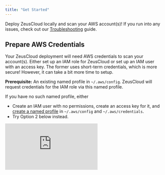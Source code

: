 ```yaml
---
title: "Get Started"
---
```


Deploy ZeusCloud locally and scan your AWS account(s)! If you run into any issues, check out our <a href="../community_and_support/troubleshooting">Troubleshooting</a> guide.

<h2>Prepare AWS Credentials</h2>

Your ZeusCloud deployment will need AWS credentials to scan your account(s). Either set up an IAM role for ZeusCloud or set up an IAM user with an access key. The former uses short-term credentials, which is more secure! However, it can take a bit more time to setup. 

<Accordion title="Option 1: IAM role (more secure)">

<Note>

<b>Prerequisite:</b> An existing named profile in `~/.aws/config`. ZeusCloud will request credentials for the IAM role via this named profile. 

If you have no such named profile, either
- Create an IAM user with no permissions, create an access key for it, and <a href="https://docs.aws.amazon.com/cli/latest/userguide/cli-configure-profiles.html">create a named profile</a> in `~/.aws/config` and `~/.aws/credentials`.
- Try Option 2 below instead.

</Note>

<div style={{position: 'relative', paddingBottom: '64.63195691202873%', height: 0}}><iframe src="https://www.loom.com/embed/c0d4ec8aced64362a685b05dc865108e" frameBorder={0} webkitallowfullscreen mozallowfullscreen allowFullScreen style={{position: 'absolute', top: 0, left: 0, width: '100%', height: '100%'}} /></div>

The steps to set up the IAM role are
1. Create a new IAM role in the account.
2. Attach the <a href="https://docs.aws.amazon.com/IAM/latest/UserGuide/access_policies_job-functions.html#jf_security-auditor">SecurityAudit</a> policy to it.
3. Create a trust relationship policy allowing the user/role associated with the above named profile to assume this role. Here's a template:
```json
{
    "Version": "2012-10-17",
    "Statement": [
        {
            "Sid": "Statement1",
            "Effect": "Allow",
            "Principal": {
                "AWS": <INSERT_USER_ARN_ASSOCIATED_WITH_NAMED_PROFILE>
            },
            "Action": "sts:AssumeRole"
        }
    ]
}
```
4. Create a named profile in `~/.aws/config` for this new IAM role. Here's a template:
```
[profile zeuscloud]
region=us-west-2
role_arn=<INSERT_NEWLY_CREATED_ROLE_ARN>
source_profile=<INSERT_NAMED_PROFILE_THAT_ASSUMES_ROLE>
```

<Note>You must set a region in this named profile for ZeusCloud to successfully scan!</Note>

</Accordion>
<Accordion title="Option 2: IAM user + access key (faster)">

<div style={{position: 'relative', paddingBottom: '64.63195691202873%', height: 0}}><iframe src="https://www.loom.com/embed/679c67bf656c4fa785e44b6dc8d82e55" frameBorder={0} webkitallowfullscreen mozallowfullscreen allowFullScreen style={{position: 'absolute', top: 0, left: 0, width: '100%', height: '100%'}} /></div>

The steps to set up the IAM user and access key are

1. Create a new IAM user in the account.

2. Attach the <a href="https://docs.aws.amazon.com/IAM/latest/UserGuide/access_policies_job-functions.html#jf_security-auditor">SecurityAudit</a> policy to the user.

3. <a href="https://docs.aws.amazon.com/IAM/latest/UserGuide/id_credentials_access-keys.html">Create an access key</a> for the user.

<Warning>

Access keys are long-term credentials. Be sure to delete the user / access key once they are no longer needed!

</Warning>

</Accordion>


<h2>Deploy ZeusCloud Locally</h2>

#### 1. Clone the repo.
```bash Bash
git clone --recurse-submodules https://github.com/Zeus-Labs/ZeusCloud.git
```
#### 2. Run ZeusCloud.
```bash Bash
cd ZeusCloud
make quick-deploy
```

<Note>

If you are deploying with Option 1, ZeusCloud expects your AWS configurations in `~/.aws/config` and `~/.aws/credentials`. If your configurations are in a different location, update the `AWS_CONFIG_FILE` and `AWS_SHARED_CREDENTIALS_FILE` variables in the `.env` file.

</Note>

#### 3. Visit UI
Visit http://localhost:80.


<h2>Connect ZeusCloud to AWS</h2>

Once ZeusCloud is deployed, you must connect it to the AWS account(s) you would like to scan. Navigate to `Settings > Add new account`. Fill in the `Account Name` with whatever string-identifier you would like. Fill in remaining fields based on whether you are deploying with Option 1 or 2.

<Accordion title="Option 1: IAM role">

1. Select `Named Profile` for `Connection Method`.
2. In the `Profile` dropdown, select the named profile you created earlier.

</Accordion>

<Accordion title="Option 2: IAM user + access key">

1. Select `User Access Key` for `Connection Method`.
2. Fill in the `AWS Access Key ID` and `AWS Secret Access Key` with the access key credentials you just created.
3. Optionally, change the default region.

</Accordion>


<h2>Wait for Scan </h2>

Once you connect your account(s), ZeusCloud will scan them and run various security rules. 

This process may take 10-15 minutes. 
- Monitor progress through the UI: the `Settings` page should show a percentage completed.
- Monitor the terminal as well: you should see logs from the `cartography` container.

<img width="1688" alt="Screen Shot 2023-03-07 at 12 32 53 AM" src="https://user-images.githubusercontent.com/20483346/223367543-59e765c7-3427-4ced-87d7-384aa8bc5d72.png"/>

You should see `backend` container logs like above if the scan has successfully completed.

<h2> Explore ZeusCloud Findings </h2>

At the end of the scan, navigate to the `Alerts` tab to see findings for misconfiguration and attack path security rules. 

Check out the `Rules` tab for a catalog of the security rules that were run. Check your compliance posture for various frameworks in the `Compliance` tab.


